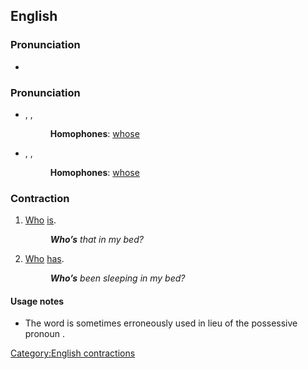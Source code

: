 ==English==

===Pronunciation===
*{{audio|en-us-who's.ogg|Audio (US)}}

===Pronunciation===
*{{enPR|ho͞oz}}, {{IPA|/huːz/}}, {{SAMPA|/hu:z/}}
*:'''Homophones''': [[whose]]
*:{{rhymes|uːz}}
*{{enPR|hwo͞oz}}, {{IPA|/ʍuːz/}}, {{SAMPA|/Wu:z/}}
*:'''Homophones''': [[whose]]
*:{{rhymes|uːz}}

===Contraction===
{{en-cont}}

# [[Who]] [[is]].
#:'''''Who’s''' that in my bed?''
# [[Who]] [[has]].
#:'''''Who’s''' been sleeping in my bed?''

====Usage notes====
*The word {{term|who's|lang=en}} is sometimes erroneously used in lieu of the possessive pronoun {{term|whose|lang=en}}.

[[Category:English contractions]]